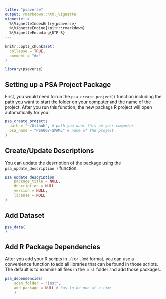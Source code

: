 ```yaml
---
title: "psaverse"
output: rmarkdown::html_vignette
vignette: >
  %\VignetteIndexEntry{psaverse}
  %\VignetteEngine{knitr::rmarkdown}
  %\VignetteEncoding{UTF-8}
---
```


```r
knitr::opts_chunk$set(
  collapse = TRUE,
  comment = "#>"
)
```

```r
library(psaverse)
```

## Setting up a PSA Project Package

First, you would need to run the `psa_create_project()` function including the path you want to start the folder on your computer and the name of the project. After you run this function, the new package R project will open automatically for you.  

```r
psa_create_project(
  path = "~/Github", # path you want this on your computer
  psa_name = "PSA007-SPAML" # name of the project 
)
```

## Create/Update Descriptions

You can update the description of the package using the `psa_update_description()` function. 

```r
psa_update_description(
    package_title = NULL,
    description = NULL,
    version = NULL,
    license = NULL
)
```

## Add Dataset

```r
psa_data(
)
```

## Add R Package Dependencies

After you add your R scripts in `.R` or `.Rmd` format, you can use a convenience function to add all libraries that can be found in those scripts. The default is to examine all files in the `inst` folder and add those packages.  

```r
psa_dependencies(
    scan_folder = "inst",
    add_package = NULL # has to be one at a time
    )
```



